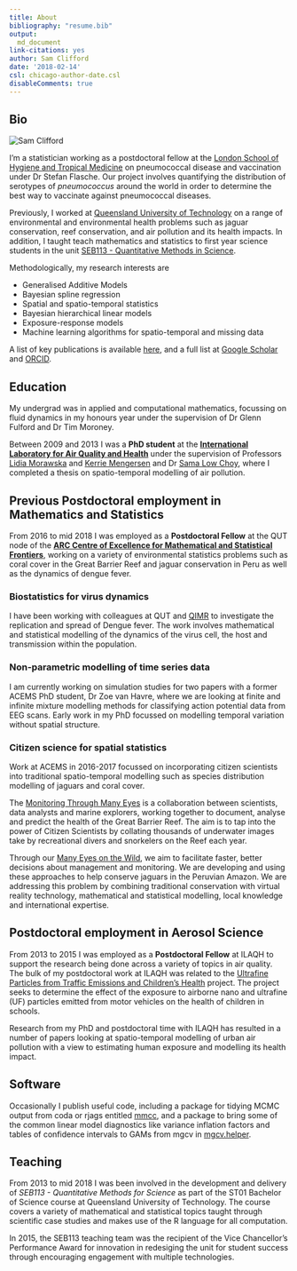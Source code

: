 ```yaml
---
title: About
bibliography: "resume.bib"
output:
  md_document
link-citations: yes
author: Sam Clifford
date: '2018-02-14'
csl: chicago-author-date.csl
disableComments: true
---
```


## Bio

<span class="marginnote"><img src="../170309QUT_SEF_Sam Clifford_007_640x480.jpg" alt="Sam Clifford"></span>

I'm a statistician working as a postdoctoral fellow at the [London School of Hygiene and Tropical Medicine](https://lshtm.ac.uk/aboutus/people/clifford.sam) on pneumococcal disease and vaccination under Dr Stefan Flasche. Our project involves quantifying the distribution of serotypes of _pneumococcus_ around the world in order to determine the best way to vaccinate against pneumococcal diseases.

Previously, I worked at <a href="http://www.qut.edu.au">Queensland University of Technology</a> on a range of environmental and environmental health problems such as jaguar conservation, reef conservation, and air pollution and its health impacts. In addition, I taught teach mathematics and statistics to first year science students in the unit [SEB113 - Quantitative Methods in Science](https://www.qut.edu.au/study/unit?unitCode=SEB113).


Methodologically, my research interests are

<ul>
  <li>Generalised Additive Models</li>
  <li>Bayesian spline regression</li>
  <li>Spatial and spatio-temporal statistics</li>
  <li>Bayesian hierarchical linear models</li>
  <li>Exposure-response models</li>
  <li>Machine learning algorithms for spatio-temporal and missing data</li>
</ul>

A list of key publications is available [here](../pubs/), and a full list at [Google Scholar](https://scholar.google.com.au/citations?user=KbrnxeoAAAAJ) and [ORCID](http://orcid.org/0000-0002-3774-3882).

## Education

My undergrad was in applied and computational mathematics, focussing on fluid dynamics in my honours year under the supervision of Dr Glenn Fulford and Dr Tim Moroney.

Between 2009 and 2013 I was a **PhD student** at the **[International Laboratory for Air Quality and Health](https://www.qut.edu.au/research/our-research/institutes-centres-and-research-groups/international-laboratory-for-air-quality-and-health)**  under the supervision of Professors [Lidia Morawska](http://staff.qut.edu.au/staff/morawska/) and [Kerrie Mengersen](http://staff.qut.edu.au/staff/mengerse/) and Dr [Sama Low Choy](http://staff.qut.edu.au/staff/lowchoy/), where I completed a thesis on spatio-temporal modelling of air pollution.


## Previous Postdoctoral employment in Mathematics and Statistics

<!-- ------------------------------------------------------------------------ -->
<!--  Years      Location         Job  -->
<!-- ----------- ---------------- ------------------------------------------- -->
<!-- 2017-       QUT Maths        Research Associate in Statistical Modelling -->

<!-- 2016-2017   QUT Maths/ACEMS  Postdoctoral Fellow  -->

<!-- 2013-2015   QUT CMPE/ILAQH   Postdoctoral Fellow  -->

<!-- 2013-       QUT Maths        Associate Lecturer  -->
<!-- ------------------------------------------------------------------------ -->

From 2016 to mid 2018 I was employed as a **Postdoctoral Fellow** at the QUT node of the **<a href="http://acems.org.au/">ARC Centre of Excellence for Mathematical and Statistical Frontiers</a>**, working on a variety of environmental statistics problems such as coral cover in the Great Barrier Reef and jaguar conservation in Peru as well as the dynamics of dengue fever.

### Biostatistics for virus dynamics

I have been working with colleagues at QUT and <a href="http://www.qimrberghofer.edu.au/diseases/mosquito-borne-viruses/">QIMR</a> to investigate the replication and spread of Dengue fever. The work involves mathematical and statistical modelling of the dynamics of the virus cell, the host and transmission within the population.

### Non-parametric modelling of time series data

I am currently working on simulation studies for two papers with a former ACEMS PhD student, Dr Zoe van Havre, where we are looking at finite and infinite mixture modelling methods for classifying action potential data from EEG scans. Early work in my PhD focussed on modelling temporal variation without spatial structure.

### Citizen science for spatial statistics

Work at ACEMS in 2016-2017 focussed on incorporating citizen scientists into traditional spatio-temporal modelling such as species distribution modelling of jaguars and coral cover.

The <a href="https://www.virtualreef.org.au/">Monitoring Through Many Eyes</a> is a collaboration between scientists, data analysts and marine explorers, working together to document, analyse and predict the health of the Great Barrier Reef. The aim is to tap into the power of Citizen Scientists by collating thousands of underwater images take by recreational divers and snorkelers on the Reef each year.

Through our <a href="http://vis.stats.technology/">Many Eyes on the Wild</a>, we aim to facilitate faster, better decisions about management and monitoring.  We are developing and using these approaches to help conserve jaguars in the Peruvian Amazon.  We are addressing this problem by combining traditional conservation with virtual reality technology, mathematical and statistical modelling, local knowledge and international expertise.

## Postdoctoral employment in Aerosol Science

From 2013 to 2015 I was employed as a **Postdoctoral Fellow** at ILAQH to support the research being done across a variety of topics in air quality. The bulk of my postdoctoral work at ILAQH was related to the <a href="https://www.qut.edu.au/research/research-projects/uptech">Ultrafine Particles from Traffic Emissions and Children's Health</a> project. The project seeks to determine the effect of the exposure to airborne nano and ultrafine (UF) particles emitted from motor vehicles on the health of children in schools.

Research from my PhD and postdoctoral time with ILAQH has resulted in a number of papers looking at spatio-temporal modelling of urban air pollution with a view to estimating human exposure and modelling its health impact.


## Software

Occasionally I publish useful code, including a package for tidying MCMC output from coda or rjags entitled [mmcc](http://mmcc.njtierney.com/), and a package to bring some of the common linear model diagnostics like variance inflation factors and tables of confidence intervals to GAMs from mgcv in [mgcv.helper](https://github.com/samclifford/mgcv.helper).
  
<!-- <span class="marginnote">marginnote</span> -->

## Teaching

From 2013 to mid 2018 I was been involved in the development and delivery of *SEB113 - Quantitative Methods for Science* as part of the ST01 Bachelor of Science course at Queensland University of Technology. The course covers a variety of mathematical and statistical topics taught through scientific case studies and makes use of the R language for all computation.

In 2015, the SEB113 teaching team was the recipient of the Vice Chancellor's Performance Award for innovation in redesiging the unit for student success through encouraging engagement with multiple technologies.
